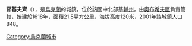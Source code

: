 {{coord|50|4|43|N|30|46|17|E|scale:30000|display=title}}

'''茹基夫齊'''（{{lang-uk|Жуківці}}），是[[烏克蘭|烏克蘭]]的城鎮，位於該國中北部[[基輔州|基輔州]]，由[[奧布希夫區|奧布希夫區]]負責管轄，始建於1618年，面積21.5平方公里，海拔高度120米，2001年該城鎮人口848。

{{Ukraine-geo-stub}}
[[Category:烏克蘭城市|Category:烏克蘭城市]]